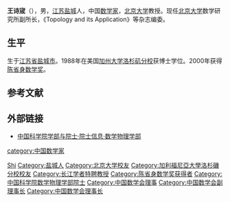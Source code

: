 '''王诗宬'''（{{bd|1953年||}}），男，[[江苏|江苏]][[盐城|盐城]]人，中国[[数学家|数学家]]，[[北京大学|北京大学]]教授。现任[[北京大学|北京大学]]数学研究所副所长，《Topology and its Application》等杂志编委。

== 生平 ==
生于[[江苏省|江苏省]][[盐城市|盐城市]]。1988年在美国[[加州大学洛杉矶分校|加州大学洛杉矶分校]]获博士学位。2000年获得[[陈省身数学奖|陈省身数学奖]]。

== 参考文献 ==
{{reflist}}

== 外部链接 ==
* [https://web.archive.org/web/20120308190537/http://sourcedb.cas.cn/sourcedb_ad_cas/zw2/ysxx/sxwlxb/ 中国科学院学部与院士·院士信息·数学物理学部]

{{中国科学家小作品}}
{{中国科学院数学物理学部院士}}
{{第四批“长江学者奖励计划”特聘教授}}
{{陈省身数学奖获得者}}
{{Navboxes 
| title  = 王诗宬在[[中国数学会|中国数学会]]的职务
| list1  =
{{中国数学会第七届理事会}}
{{中国数学会第八届理事会}}
{{中国数学会第十届理事会}}
{{中国数学会第十一届理事会}}
}}
{{Navboxes 
| title  = 王诗宬在[[中国科学技术协会|中国科学技术协会]]的职务
| list1  =
{{中国科学技术协会第八届全国委员会}}
}}

{{Authority control}}
{{DEFAULTSORT:Wang王}}
[[Category:王姓|Shi]]
[[Category:盐城人|Category:盐城人]]
[[Category:北京大学校友|Category:北京大学校友]]
[[Category:加利福尼亞大學洛杉磯分校校友|Category:加利福尼亞大學洛杉磯分校校友]]
[[Category:长江学者特聘教授|Category:长江学者特聘教授]]
[[category:中国数学家|category:中国数学家]]
[[Category:陈省身数学奖获得者|Category:陈省身数学奖获得者]]
[[Category:中国科学院数学物理学部院士|Category:中国科学院数学物理学部院士]]
[[Category:中国数学会理事|Category:中国数学会理事]]
[[Category:中国数学会副理事长|Category:中国数学会副理事长]]
[[Category:中国数学会理事长|Category:中国数学会理事长]]